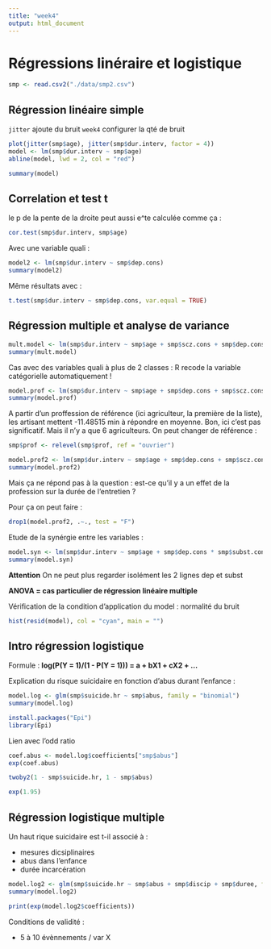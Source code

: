 ```yaml
---
title: "week4"
output: html_document
---
```


# Régressions linéraire et logistique

```r
smp <- read.csv2("./data/smp2.csv")
```


## Régression linéaire simple

`jitter` ajoute du bruit
`week4` configurer la qté de bruit
```r
plot(jitter(smp$age), jitter(smp$dur.interv, factor = 4))
model <- lm(smp$dur.interv ~ smp$age)
abline(model, lwd = 2, col = "red")
```

```r
summary(model)
```




## Correlation et test t


le p de la pente de la droite peut aussi e^te calculée comme ça :
```r
cor.test(smp$dur.interv, smp$age)
```


Avec une variable quali :
```r
model2 <- lm(smp$dur.interv ~ smp$dep.cons)
summary(model2)
```

Même résultats avec :
```r
t.test(smp$dur.interv ~ smp$dep.cons, var.equal = TRUE)
```



## Régression multiple et analyse de variance

```r
mult.model <- lm(smp$dur.interv ~ smp$age + smp$scz.cons + smp$dep.cons + smp$subst.cons)
summary(mult.model)
```


Cas avec des variables quali à plus de 2 classes :
R recode la variable catégorielle automatiquement !
```r
model.prof <- lm(smp$dur.interv ~ smp$age + smp$dep.cons + smp$scz.cons + smp$subst.cons + smp$prof)
summary(model.prof)
```

A partir d'un proffession de référence (ici agriculteur, la première de la liste), les artisant mettent -11.48515 min à répondre en moyenne. Bon, ici c'est pas significatif. Mais il n'y a que 6 agriculteurs.
On peut changer de référence :
```r
smp$prof <- relevel(smp$prof, ref = "ouvrier")

model.prof2 <- lm(smp$dur.interv ~ smp$age + smp$dep.cons + smp$scz.cons + smp$subst.cons + smp$prof)
summary(model.prof2)
```

Mais ça ne répond pas à la question : est-ce qu'il y a un effet de la profession sur la durée de l'entretien ?

Pour ça on peut faire :
```r
drop1(model.prof2, .~., test = "F")
```


Etude de la synérgie entre les variables :
```r
model.syn <- lm(smp$dur.interv ~ smp$age + smp$dep.cons * smp$subst.cons + smp$scz.cons)
summary(model.syn)
```

**Attention** On ne peut plus regarder isolément les 2 lignes dep et subst


**ANOVA = cas particulier de régression linéaire multiple**


Vérification de la condition d'application du model : normalité du bruit
```r
hist(resid(model), col = "cyan", main = "")
```



## Intro régression logistique


Formule :
**log(P(Y = 1)/(1 - P(Y = 1))) = a + bX1 + cX2 + ...**

Explication du risque suicidaire en fonction d'abus durant l'enfance :
```r
model.log <- glm(smp$suicide.hr ~ smp$abus, family = "binomial")
summary(model.log)
```

```r
install.packages("Epi")
library(Epi)
```

Lien avec l'odd ratio
```r
coef.abus <- model.log$coefficients["smp$abus"]
exp(coef.abus)
```

```r
twoby2(1 - smp$suicide.hr, 1 - smp$abus)
```

```r
exp(1.95)
```



## Régression logistique multiple


Un haut rique suicidaire est t-il associé à :

- mesures dicsiplinaires
- abus dans l'enfance
- durée incarcération


```r
model.log2 <- glm(smp$suicide.hr ~ smp$abus + smp$discip + smp$duree, family = "binomial")
summary(model.log2)
```


```r
print(exp(model.log2$coefficients))
```


Conditions de validité :

- 5 à 10 évènnements / var X















